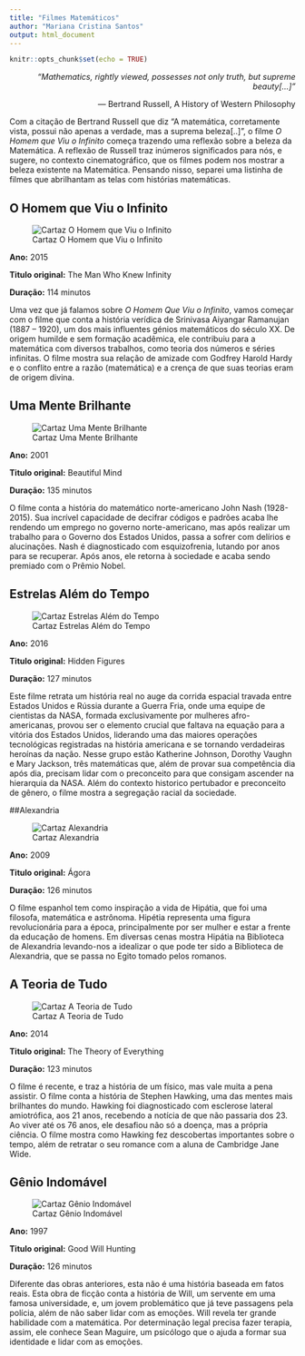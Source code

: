 ```yaml
---
title: "Filmes Matemáticos"
author: "Mariana Cristina Santos"
output: html_document
---
```




```r
knitr::opts_chunk$set(echo = TRUE)
```

<p align="Right"> *“Mathematics, rightly viewed, possesses not only truth, but supreme beauty[...]"*</p>
<p align="Right"> ― Bertrand Russell, A History of Western Philosophy </p>

Com a citação de Bertrand Russell que diz "A matemática, corretamente vista, possui não apenas a verdade, mas a suprema beleza[..]", o filme *O Homem que Viu o Infinito* começa trazendo uma reflexão sobre a beleza da Matemática. A reflexão de Russell traz inúmeros significados para nós, e sugere, no contexto cinematográfico, que os filmes podem nos mostrar a beleza existente na Matemática. Pensando nisso, separei uma listinha de filmes que abrilhantam as telas com histórias matemáticas.

## O Homem que Viu o Infinito
<p align="Center"> ![Cartaz O Homem que Viu o Infinito](https://www.melhoresfilmes.com.br/dimg/?w=289&amp;url=https%3A%2F%2Fwww.melhoresfilmes.com.br%2Fimg%2Fposters%2F28397.jpg)</p>
<p> **Ano:** 2015</p>
<p>**Titulo original:** The Man Who Knew Infinity</p>
<p>**Duração:** 114 minutos</p>
<p> Uma vez que já falamos sobre *O Homem Que Viu o Infinito*, vamos começar com o filme que conta a história verídica de Srinivasa Aiyangar Ramanujan (1887 – 1920), um dos mais influentes génios matemáticos do século XX. De origem humilde e sem formação acadêmica, ele contribuiu para a matemática com diversos trabalhos, como  teoria dos números e séries infinitas. O filme mostra sua relação de amizade com Godfrey Harold Hardy e o conflito entre a razão (matemática) e a crença de que suas teorias eram de origem divina.</p>

## Uma Mente Brilhante
<p align="Center"> ![Cartaz Uma Mente Brilhante](https://www.melhoresfilmes.com.br/dimg/?w=289&amp;url=https%3A%2F%2Fwww.melhoresfilmes.com.br%2Fimg%2Fposters%2F2771.jpg)</p>
<p> **Ano:** 2001</p>
<p>**Titulo original:** Beautiful Mind</p>
<p>**Duração:** 135 minutos</p>
<p> O filme conta a história do matemático norte-americano John Nash (1928-2015). Sua incrível capacidade de decifrar códigos e padrões acaba lhe rendendo um emprego no governo norte-americano, mas após realizar um trabalho para o Governo dos Estados Unidos, passa a sofrer com delírios e alucinações. Nash é diagnosticado com esquizofrenia, lutando por anos para se recuperar. Após anos, ele retorna à sociedade e acaba sendo premiado com o Prêmio Nobel.</p>

## Estrelas Além do Tempo
<p align="Center"> ![Cartaz Estrelas Além do Tempo](https://www.melhoresfilmes.com.br/dimg/?w=289&amp;url=https%3A%2F%2Fwww.melhoresfilmes.com.br%2Fimg%2Fposters%2F28737.jpg)</p>
<p> **Ano:** 2016</p>
<p>**Titulo original:** Hidden Figures</p>
<p>**Duração:** 127 minutos</p>
<p>Este filme retrata um história real no auge da corrida espacial travada entre Estados Unidos e Rússia durante a Guerra Fria, onde uma equipe de cientistas da NASA, formada exclusivamente por mulheres afro-americanas, provou ser o elemento crucial que faltava na equação para a vitória dos Estados Unidos, liderando uma das maiores operações tecnológicas registradas na história americana e se tornando verdadeiras heroínas da nação. Nesse grupo estão Katherine Johnson, Dorothy Vaughn e Mary Jackson, três matemáticas que, além de provar sua competência dia após dia, precisam lidar com o preconceito para que consigam ascender na hierarquia da NASA. Além do contexto historico pertubador e preconceito de gênero, o filme mostra a segregação racial da sociedade.</p>

##Alexandria
<p align="Center"> ![Cartaz Alexandria](https://www.melhoresfilmes.com.br/dimg/?w=289&amp;url=https%3A%2F%2Fwww.melhoresfilmes.com.br%2Fimg%2Fposters%2F16091.jpg)
<p> **Ano:** 2009</p>
<p>**Titulo original:** Ágora</p>
<p>**Duração:** 126 minutos</p>
<p>O filme espanhol tem como inspiração a vida de Hipátia, que foi uma filosofa, matemática e astrônoma. Hipétia representa uma figura revolucionária para a época, principalmente por ser mulher e estar a frente da educação de homens. Em diversas cenas mostra Hipátia na Biblioteca de Alexandria levando-nos a idealizar o que pode ter sido a Biblioteca de Alexandria, que se passa no Egito tomado pelos romanos. </p>

## A Teoria de Tudo
<p align="Center"> ![Cartaz A Teoria de Tudo](https://www.melhoresfilmes.com.br/dimg/?w=289&amp;url=https%3A%2F%2Fwww.melhoresfilmes.com.br%2Fimg%2Fposters%2F26782.jpg)</p>
<p> **Ano:** 2014</p>
<p>**Titulo original:** The Theory of Everything</p>
<p>**Duração:** 123 minutos</p>
<p>O filme é recente, e traz a história de um físico, mas vale muita a pena assistir. O filme conta a história de Stephen Hawking, uma das mentes mais brilhantes do mundo. Hawking foi diagnosticado com esclerose lateral amiotrófica, aos 21 anos, recebendo a notícia de que não passaria dos 23. Ao viver até os 76 anos, ele desafiou não só a doença, mas a própria ciência. O filme mostra como Hawking fez descobertas importantes sobre o tempo, além de retratar o seu romance com a aluna de Cambridge Jane Wide.

## Gênio Indomável
<p align="Center"> ![Cartaz Gênio Indomável](https://www.melhoresfilmes.com.br/dimg/?w=289&amp;url=https%3A%2F%2Fwww.melhoresfilmes.com.br%2Fimg%2Fposters%2F2132.jpg)</p>
<p> **Ano:** 1997</p>
<p>**Titulo original:** Good Will Hunting</p>
<p>**Duração:** 126 minutos</p>
<p> Diferente das obras anteriores, esta não é uma história baseada em fatos reais. Esta obra de ficção conta a história de Will, um servente em uma famosa universidade, e, um jovem problemático que já teve passagens pela polícia, além de não saber lidar com as emoções. Will revela ter grande habilidade com a matemática. Por determinação legal precisa fazer terapia, assim, ele conhece Sean Maguire, um psicólogo que o ajuda a formar sua identidade e lidar com as emoções.</p>